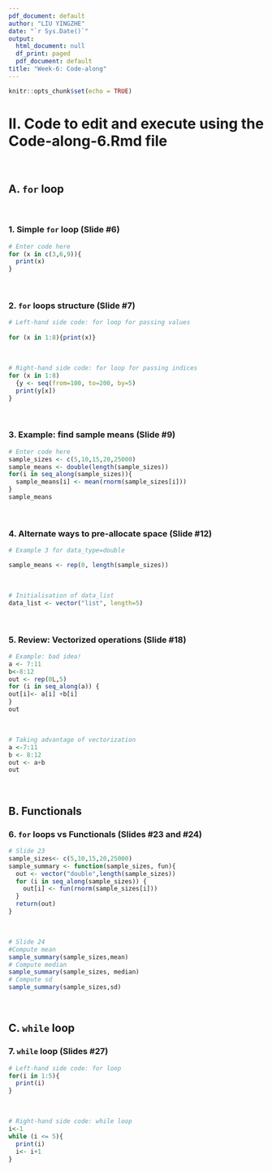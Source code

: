 ```yaml
---
pdf_document: default
author: "LIU YINGZHE"
date: "`r Sys.Date()`"
output:
  html_document: null
  df_print: paged
  pdf_document: default
title: "Week-6: Code-along"
---
```


```r
knitr::opts_chunk$set(echo = TRUE)
```

# II. Code to edit and execute using the Code-along-6.Rmd file 
<br>

## A. `for` loop
<br>

### 1. Simple `for` loop (Slide #6)

```r
# Enter code here
for (x in c(3,6,9)){
  print(x)
}
```
<br>

### 2. `for` loops structure (Slide #7)

```r
# Left-hand side code: for loop for passing values
  
for (x in 1:8){print(x)}
```
<br>
```r
# Right-hand side code: for loop for passing indices
for (x in 1:8) 
  {y <- seq(from=100, to=200, by=5)
  print(y[x])
}
```
<br>

### 3. Example: find sample means (Slide #9)

```r
# Enter code here
sample_sizes <- c(5,10,15,20,25000)
sample_means <- double(length(sample_sizes))
for(i in seq_along(sample_sizes)){
  sample_means[i] <- mean(rnorm(sample_sizes[i]))
}
sample_means
```
<br>

### 4. Alternate ways to pre-allocate space (Slide #12)

```r
# Example 3 for data_type=double

sample_means <- rep(0, length(sample_sizes))

```
<br>

```r
# Initialisation of data_list
data_list <- vector("list", length=5)

```
<br>

### 5. Review: Vectorized operations (Slide #18)

```r
# Example: bad idea!
a <- 7:11
b<-8:12
out <- rep(0L,5)
for (i in seq_along(a)) {
out[i]<- a[i] +b[i]  
}
out
```
<br>

```r
# Taking advantage of vectorization
a <-7:11
b <- 8:12
out <- a+b
out
```
<br>

## B. Functionals

### 6. `for` loops vs Functionals (Slides #23 and #24)

```r
# Slide 23
sample_sizes<- c(5,10,15,20,25000)
sample_summary <- function(sample_sizes, fun){
  out <- vector("double",length(sample_sizes))
  for (i in seq_along(sample_sizes)) {
    out[i] <- fun(rnorm(sample_sizes[i]))
  }
  return(out)
}
```
<br>

```r
# Slide 24
#Compute mean
sample_summary(sample_sizes,mean)
# Compute median
sample_summary(sample_sizes, median)
# Compute sd
sample_summary(sample_sizes,sd)
```
<br>

## C. `while` loop

### 7. `while` loop (Slides #27)

```r
# Left-hand side code: for loop
for(i in 1:5){
  print(i)
}
```
<br>

```r
# Right-hand side code: while loop
i<-1
while (i <= 5){
  print(i)
  i<- i+1
}
```
<br>


